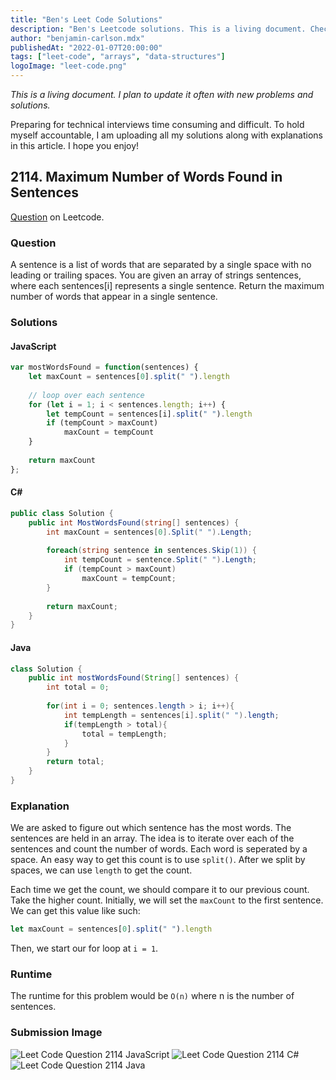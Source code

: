 ```yaml
---
title: "Ben's Leet Code Solutions"
description: "Ben's Leetcode solutions. This is a living document. Check back daily for new solutions to top leet code questions in various languages."
author: "benjamin-carlson.mdx"
publishedAt: "2022-01-07T20:00:00"
tags: ["leet-code", "arrays", "data-structures"]
logoImage: "leet-code.png"
---
```


*This is a living document. I plan to update it often with new problems and solutions.*

<ThreeDots />

Preparing for technical interviews time consuming and difficult. To hold myself accountable, I am uploading all my solutions along with explanations in this article. I hope you enjoy!

## 2114. Maximum Number of Words Found in Sentences

[Question](https://leetcode.com/problems/maximum-number-of-words-found-in-sentences/) on Leetcode.

### Question

A sentence is a list of words that are separated by a single space with no leading or trailing spaces. You are given an array of strings sentences, where each sentences[i] represents a single sentence. Return the maximum number of words that appear in a single sentence.

### Solutions

#### JavaScript

```javascript
var mostWordsFound = function(sentences) {
    let maxCount = sentences[0].split(" ").length
    
    // loop over each sentence
    for (let i = 1; i < sentences.length; i++) {
        let tempCount = sentences[i].split(" ").length
        if (tempCount > maxCount)
            maxCount = tempCount
    }
    
    return maxCount
};
```


#### C#

```csharp
public class Solution {
    public int MostWordsFound(string[] sentences) {
        int maxCount = sentences[0].Split(" ").Length;
            
        foreach(string sentence in sentences.Skip(1)) {
            int tempCount = sentence.Split(" ").Length;
            if (tempCount > maxCount)
                maxCount = tempCount;
        }
        
        return maxCount;
    }
}
```

#### Java
```java
class Solution {
    public int mostWordsFound(String[] sentences) {
        int total = 0;
        
        for(int i = 0; sentences.length > i; i++){
            int tempLength = sentences[i].split(" ").length;
            if(tempLength > total){
                total = tempLength;
            }
        }
        return total;
    }
}
```

### Explanation

We are asked to figure out which sentence has the most words. The sentences are held in an array. The idea is to iterate over each of the sentences and count the number of words. Each word is seperated by a space. An easy way to get this count is to use `split()`. After we split by spaces, we can use `length` to get the count.

Each time we get the count, we should compare it to our previous count. Take the higher count. Initially, we will set the `maxCount` to the first sentence. We can get this value like such: 

```javascript
let maxCount = sentences[0].split(" ").length
```

Then, we start our for loop at `i = 1`.

### Runtime

The runtime for this problem would be `O(n)` where n is the number of sentences.

### Submission Image

![Leet Code Question 2114 JavaScript](/content/articles/leet-code-benjamin-carlson/2114-javascript.png)
![Leet Code Question 2114 C#](/content/articles/leet-code-benjamin-carlson/2114-csharp.png)
![Leet Code Question 2114 Java](/content/articles/leet-code-benjamin-carlson/2114-java.png)